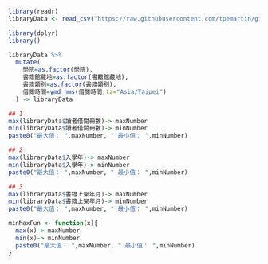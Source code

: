 

```r
library(readr)
libraryData <- read_csv("https://raw.githubusercontent.com/tpemartin/github-data/master/library100_102.csv")
```

```r
library(dplyr)
library()
```

```r
libraryData %>%
  mutate(
    學院=as.factor(學院),
    書籍館藏地=as.factor(書籍館藏地),
    書籍類別=as.factor(書籍類別),
    借閱時間=ymd_hms(借閱時間,tz="Asia/Taipei")
  ) -> libraryData
```

```r
## 1
max(libraryData$讀者借閱冊數)-> maxNumber
min(libraryData$讀者借閱冊數)-> minNumber
paste0("最大值： ",maxNumber, " 最小值： ",minNumber)

## 2
max(libraryData$入學年)-> maxNumber
min(libraryData$入學年)-> minNumber
paste0("最大值： ",maxNumber, " 最小值： ",minNumber)

## 3
max(libraryData$書籍上架年月)-> maxNumber
min(libraryData$書籍上架年月)-> minNumber
paste0("最大值： ",maxNumber, " 最小值： ",minNumber)
```

```r
minMaxFun <- function(x){
  max(x)-> maxNumber
  min(x)-> minNumber
  paste0("最大值： ",maxNumber, " 最小值： ",minNumber)
}
```

